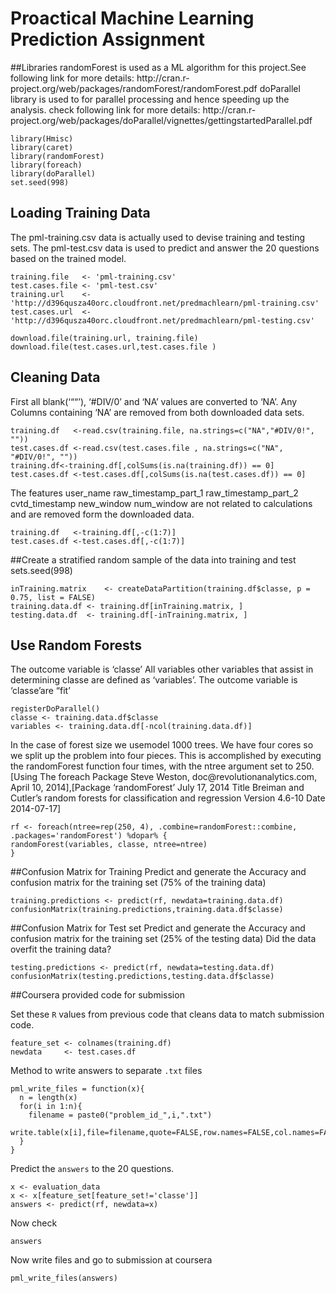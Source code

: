 # Proactical Machine Learning Prediction Assignment

##Libraries
randomForest is used as a ML algorithm for this project.See following link for more details:
http://cran.r-project.org/web/packages/randomForest/randomForest.pdf
doParallel library is used to for parallel processing and hence speeding up the analysis.
check following link for more details: http://cran.r-project.org/web/packages/doParallel/vignettes/gettingstartedParallel.pdf
```
library(Hmisc)
library(caret)
library(randomForest)
library(foreach)
library(doParallel)
set.seed(998)
```
## Loading Training Data
The pml-training.csv data is actually used to devise training and testing sets.
The pml-test.csv data is used to predict and answer the 20 questions based on the trained model.
```
training.file   <- 'pml-training.csv'
test.cases.file <- 'pml-test.csv'
training.url    <- 'http://d396qusza40orc.cloudfront.net/predmachlearn/pml-training.csv'
test.cases.url  <- 'http://d396qusza40orc.cloudfront.net/predmachlearn/pml-testing.csv'

download.file(training.url, training.file)
download.file(test.cases.url,test.cases.file )
```

## Cleaning Data
First all blank('""'), '#DIV/0' and 'NA' values are converted to 'NA'.
Any Columns containing 'NA' are removed from both downloaded data sets.
```
training.df   <-read.csv(training.file, na.strings=c("NA","#DIV/0!", ""))
test.cases.df <-read.csv(test.cases.file , na.strings=c("NA", "#DIV/0!", ""))
training.df<-training.df[,colSums(is.na(training.df)) == 0]
test.cases.df <-test.cases.df[,colSums(is.na(test.cases.df)) == 0]
```

The features user_name raw_timestamp_part_1 raw_timestamp_part_2   cvtd_timestamp new_window num_window are not related
to calculations and are removed form the downloaded data.
```
training.df   <-training.df[,-c(1:7)]
test.cases.df <-test.cases.df[,-c(1:7)]
```

##Create a stratified random sample of the data into training and test sets.seed(998)
```
inTraining.matrix    <- createDataPartition(training.df$classe, p = 0.75, list = FALSE)
training.data.df <- training.df[inTraining.matrix, ]
testing.data.df  <- training.df[-inTraining.matrix, ]
```

## Use Random Forests 
The outcome variable is 'classe'
All variables other variables that assist in determining classe are defined as 'variables'.
The outcome variable is 'classe'are "fit' 
```
registerDoParallel()
classe <- training.data.df$classe
variables <- training.data.df[-ncol(training.data.df)]
```

In the case of forest size we usemodel  1000 trees.  We have four cores so we  split up the problem into four pieces.
This is accomplished by executing the randomForest function four times, with the ntree argument set to 250.[Using The foreach Package
Steve Weston, doc@revolutionanalytics.com, April 10, 2014],[Package ‘randomForest’ July 17, 2014
Title Breiman and Cutler's random forests for classification and regression Version 4.6-10 Date 2014-07-17]
```
rf <- foreach(ntree=rep(250, 4), .combine=randomForest::combine, .packages='randomForest') %dopar% {
randomForest(variables, classe, ntree=ntree) 
}
```

##Confusion Matrix for Training
Predict and generate the Accuracy and confusion matrix for the training set (75% of the training data)
```
training.predictions <- predict(rf, newdata=training.data.df)
confusionMatrix(training.predictions,training.data.df$classe)
```

##Confusion Matrix for Test set
Predict and generate the Accuracy and confusion matrix for the training set (25% of the testing data)
Did the data overfit the training data?
```
testing.predictions <- predict(rf, newdata=testing.data.df)
confusionMatrix(testing.predictions,testing.data.df$classe)
```

##Coursera provided code for submission

Set these `R` values from previous code that cleans data to match submission code.
```
feature_set <- colnames(training.df)
newdata     <- test.cases.df
```

Method to write answers to separate `.txt` files
```
pml_write_files = function(x){
  n = length(x)
  for(i in 1:n){
    filename = paste0("problem_id_",i,".txt")
    write.table(x[i],file=filename,quote=FALSE,row.names=FALSE,col.names=FALSE)
  }
}
```

Predict the `answers` to the 20 questions.
```
x <- evaluation_data
x <- x[feature_set[feature_set!='classe']]
answers <- predict(rf, newdata=x)
```
Now check
```
answers
```
Now write files and go to submission at coursera
```
pml_write_files(answers)
```
